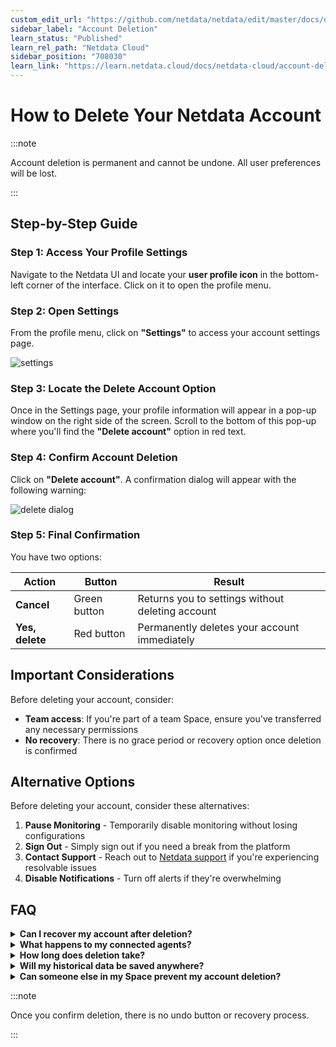 ```yaml
---
custom_edit_url: "https://github.com/netdata/netdata/edit/master/docs/delete/netdata/account.md"
sidebar_label: "Account Deletion"
learn_status: "Published"
learn_rel_path: "Netdata Cloud"
sidebar_position: "708030"
learn_link: "https://learn.netdata.cloud/docs/netdata-cloud/account-deletion"
---
```


# How to Delete Your Netdata Account

:::note

Account deletion is permanent and cannot be undone. All user preferences will be lost.

:::

## Step-by-Step Guide

### Step 1: Access Your Profile Settings

Navigate to the Netdata UI and locate your **user profile icon** in the bottom-left corner of the interface. Click on it to open the profile menu.

### Step 2: Open Settings

From the profile menu, click on **"Settings"** to access your account settings page.

![settings](https://raw.githubusercontent.com/netdata/docs-images/refs/heads/master/netdata-cloud/account-management/delete-account/profile-menu-settings.png)

### Step 3: Locate the Delete Account Option

Once in the Settings page, your profile information will appear in a pop-up window on the right side of the screen. Scroll to the bottom of this pop-up where you'll find the **"Delete account"** option in red text.

### Step 4: Confirm Account Deletion

Click on **"Delete account"**. A confirmation dialog will appear with the following warning:

![delete dialog](https://raw.githubusercontent.com/netdata/docs-images/refs/heads/master/netdata-cloud/account-management/delete-account/delete-confirmation-dialog.png)

### Step 5: Final Confirmation

You have two options:

| Action | Button | Result |
|--------|--------|--------|
| **Cancel** | Green button | Returns you to settings without deleting account |
| **Yes, delete** | Red button | Permanently deletes your account immediately |

## Important Considerations

Before deleting your account, consider:

- **Team access**: If you're part of a team Space, ensure you've transferred any necessary permissions
- **No recovery**: There is no grace period or recovery option once deletion is confirmed

## Alternative Options

Before deleting your account, consider these alternatives:

1. **Pause Monitoring** - Temporarily disable monitoring without losing configurations
2. **Sign Out** - Simply sign out if you need a break from the platform
3. **Contact Support** - Reach out to [Netdata support](https://www.netdata.cloud/support/) if you're experiencing resolvable issues
4. **Disable Notifications** - Turn off alerts if they're overwhelming

## FAQ

<details>
<summary><strong>Can I recover my account after deletion?</strong></summary>

No. Account deletion is permanent and cannot be reversed under any circumstances.

</details>

<details>
<summary><strong>What happens to my connected agents?</strong></summary>

Agents will continue collecting data locally, but will lose their connection to deleted account.
</details>

<details>
<summary><strong>How long does deletion take?</strong></summary>

Account deletion is immediate.

</details>

<details>
<summary><strong>Will my historical data be saved anywhere?</strong></summary>

Yes, all historical data will be safely stored and another active user in the Space can still access that data. 

</details>

<details>
<summary><strong>Can someone else in my Space prevent my account deletion?</strong></summary>

No. Account deletion is a personal action that only you can initiate and complete. Other Space members cannot prevent or reverse your account deletion.

</details>

:::note

Once you confirm deletion, there is no undo button or recovery process.

:::
